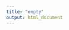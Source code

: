 ---
title: "empty"
output: html_document
---

```{r}

```



```{r}

```


```{r}

```
